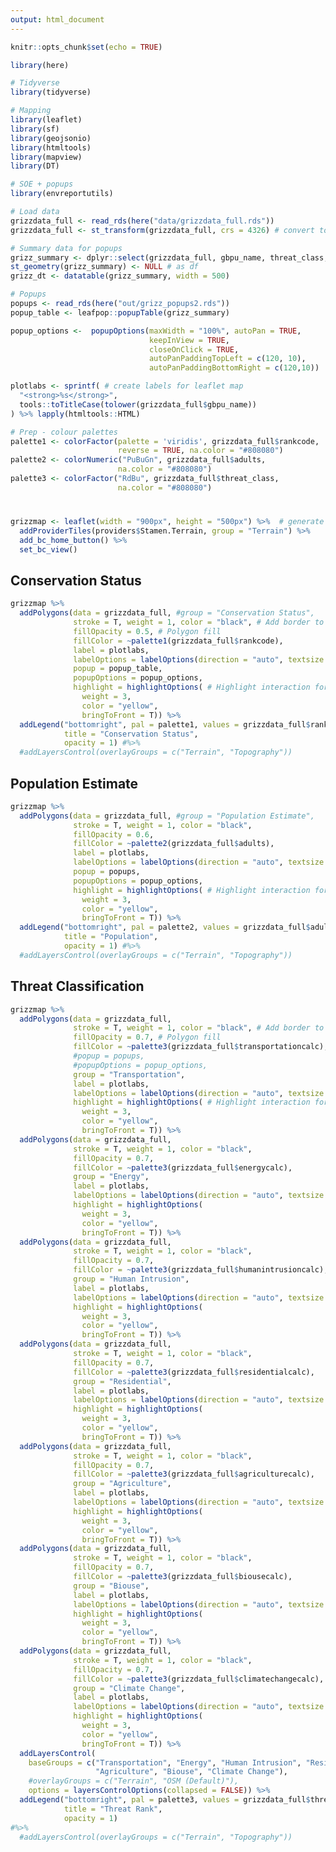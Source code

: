 ```yaml
---
output: html_document
---
```


```r
knitr::opts_chunk$set(echo = TRUE)

library(here)

# Tidyverse
library(tidyverse)

# Mapping
library(leaflet)
library(sf)
library(geojsonio)
library(htmltools)
library(mapview)
library(DT)

# SOE + popups
library(envreportutils)

# Load data
grizzdata_full <- read_rds(here("data/grizzdata_full.rds"))
grizzdata_full <- st_transform(grizzdata_full, crs = 4326) # convert to lat/long

# Summary data for popups
grizz_summary <- dplyr::select(grizzdata_full, gbpu_name, threat_class, est_pop__1, popiso)
st_geometry(grizz_summary) <- NULL # as df
grizz_dt <- datatable(grizz_summary, width = 500)

# Popups
popups <- read_rds(here("out/grizz_popups2.rds"))
popup_table <- leafpop::popupTable(grizz_summary)

popup_options <-  popupOptions(maxWidth = "100%", autoPan = TRUE,
                               keepInView = TRUE,
                               closeOnClick = TRUE,
                               autoPanPaddingTopLeft = c(120, 10),
                               autoPanPaddingBottomRight = c(120,10))

plotlabs <- sprintf( # create labels for leaflet map
  "<strong>%s</strong>",
  tools::toTitleCase(tolower(grizzdata_full$gbpu_name))
) %>% lapply(htmltools::HTML)

# Prep - colour palettes
palette1 <- colorFactor(palette = 'viridis', grizzdata_full$rankcode,
                        reverse = TRUE, na.color = "#808080")
palette2 <- colorNumeric("PuBuGn", grizzdata_full$adults,
                        na.color = "#808080")
palette3 <- colorFactor("RdBu", grizzdata_full$threat_class,
                        na.color = "#808080")
```

# {.tabset .tabset-fade}

```r
grizzmap <- leaflet(width = "900px", height = "500px") %>%  # generate leaflet map
  addProviderTiles(providers$Stamen.Terrain, group = "Terrain") %>%
  add_bc_home_button() %>%
  set_bc_view()

```

## Conservation Status

```r
grizzmap %>% 
  addPolygons(data = grizzdata_full, #group = "Conservation Status",
              stroke = T, weight = 1, color = "black", # Add border to polygons
              fillOpacity = 0.5, # Polygon fill
              fillColor = ~palette1(grizzdata_full$rankcode),
              label = plotlabs,
              labelOptions = labelOptions(direction = "auto", textsize = "12px"),
              popup = popup_table,
              popupOptions = popup_options,
              highlight = highlightOptions( # Highlight interaction for mouse hover
                weight = 3,
                color = "yellow",
                bringToFront = T)) %>%
  addLegend("bottomright", pal = palette1, values = grizzdata_full$rankcode,
            title = "Conservation Status",
            opacity = 1) #%>%
  #addLayersControl(overlayGroups = c("Terrain", "Topography"))
```

## Population Estimate

``` r
grizzmap %>%
  addPolygons(data = grizzdata_full, #group = "Population Estimate",
              stroke = T, weight = 1, color = "black",
              fillOpacity = 0.6,
              fillColor = ~palette2(grizzdata_full$adults),
              label = plotlabs,
              labelOptions = labelOptions(direction = "auto", textsize = "12px"),
              popup = popups,
              popupOptions = popup_options,
              highlight = highlightOptions( # Highlight interaction for mouse hover
                weight = 3,
                color = "yellow",
                bringToFront = T)) %>%
  addLegend("bottomright", pal = palette2, values = grizzdata_full$adults,
            title = "Population",
            opacity = 1) #%>%
  #addLayersControl(overlayGroups = c("Terrain", "Topography"))
```

## Threat Classification

``` r
grizzmap %>% 
  addPolygons(data = grizzdata_full,
              stroke = T, weight = 1, color = "black", # Add border to polygons
              fillOpacity = 0.7, # Polygon fill
              fillColor = ~palette3(grizzdata_full$transportationcalc),
              #popup = popups,
              #popupOptions = popup_options,
              group = "Transportation",
              label = plotlabs,
              labelOptions = labelOptions(direction = "auto", textsize = "12px"),
              highlight = highlightOptions( # Highlight interaction for mouse hover
                weight = 3,
                color = "yellow",
                bringToFront = T)) %>%
  addPolygons(data = grizzdata_full,
              stroke = T, weight = 1, color = "black",
              fillOpacity = 0.7,
              fillColor = ~palette3(grizzdata_full$energycalc),
              group = "Energy",
              label = plotlabs,
              labelOptions = labelOptions(direction = "auto", textsize = "12px"),
              highlight = highlightOptions(
                weight = 3,
                color = "yellow",
                bringToFront = T)) %>%
  addPolygons(data = grizzdata_full,
              stroke = T, weight = 1, color = "black",
              fillOpacity = 0.7,
              fillColor = ~palette3(grizzdata_full$humanintrusioncalc),
              group = "Human Intrusion",
              label = plotlabs,
              labelOptions = labelOptions(direction = "auto", textsize = "12px"),
              highlight = highlightOptions(
                weight = 3,
                color = "yellow",
                bringToFront = T)) %>%
  addPolygons(data = grizzdata_full,
              stroke = T, weight = 1, color = "black",
              fillOpacity = 0.7,
              fillColor = ~palette3(grizzdata_full$residentialcalc),
              group = "Residential",
              label = plotlabs,
              labelOptions = labelOptions(direction = "auto", textsize = "12px"),
              highlight = highlightOptions(
                weight = 3,
                color = "yellow",
                bringToFront = T)) %>%
  addPolygons(data = grizzdata_full,
              stroke = T, weight = 1, color = "black",
              fillOpacity = 0.7,
              fillColor = ~palette3(grizzdata_full$agriculturecalc),
              group = "Agriculture",
              label = plotlabs,
              labelOptions = labelOptions(direction = "auto", textsize = "12px"),
              highlight = highlightOptions(
                weight = 3,
                color = "yellow",
                bringToFront = T)) %>%
  addPolygons(data = grizzdata_full,
              stroke = T, weight = 1, color = "black",
              fillOpacity = 0.7,
              fillColor = ~palette3(grizzdata_full$biousecalc),
              group = "Biouse",
              label = plotlabs,
              labelOptions = labelOptions(direction = "auto", textsize = "12px"),
              highlight = highlightOptions(
                weight = 3,
                color = "yellow",
                bringToFront = T)) %>%
  addPolygons(data = grizzdata_full,
              stroke = T, weight = 1, color = "black",
              fillOpacity = 0.7,
              fillColor = ~palette3(grizzdata_full$climatechangecalc),
              group = "Climate Change",
              label = plotlabs,
              labelOptions = labelOptions(direction = "auto", textsize = "12px"),
              highlight = highlightOptions(
                weight = 3,
                color = "yellow",
                bringToFront = T)) %>%
  addLayersControl(
    baseGroups = c("Transportation", "Energy", "Human Intrusion", "Residential",
                   "Agriculture", "Biouse", "Climate Change"),
    #overlayGroups = c("Terrain", "OSM (Default)"),
    options = layersControlOptions(collapsed = FALSE)) %>%
  addLegend("bottomright", pal = palette3, values = grizzdata_full$threat_class,
            title = "Threat Rank",
            opacity = 1)
#%>%
  #addLayersControl(overlayGroups = c("Terrain", "Topography"))
```
